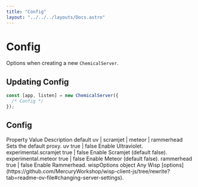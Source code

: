 ```yaml
---
title: "Config"
layout: "../../../layouts/Docs.astro"
---
```



# Config

Options when creating a new `ChemicalServer`.

## Updating Config

```js
const [app, listen] = new ChemicalServer({
  /* Config */
});
```

## Config

<Table className="not-prose">
  <TableHeader>
    <TableRow>
      <TableHead>Property</TableHead>
      <TableHead>Value</TableHead>
      <TableHead className="text-right">Description</TableHead>
    </TableRow>
  </TableHeader>
  <TableBody>
    <TableRow>
      <TableCell>default</TableCell>
      <TableCell>uv | scramjet | meteor | rammerhead</TableCell>
      <TableCell className="text-right">Sets the default proxy.</TableCell>
    </TableRow>
    <TableRow>
      <TableCell>uv</TableCell>
      <TableCell>true | false</TableCell>
      <TableCell className="text-right">Enable Ultraviolet.</TableCell>
    </TableRow>
    <TableRow>
      <TableCell>experimental.scramjet</TableCell>
      <TableCell>true | false</TableCell>
      <TableCell className="text-right">Enable Scramjet (default false).</TableCell>
    </TableRow>
    <TableRow>
      <TableCell>experimental.meteor</TableCell>
      <TableCell>true | false</TableCell>
      <TableCell className="text-right">Enable Meteor (default false).</TableCell>
    </TableRow>
    <TableRow>
      <TableCell>rammerhead</TableCell>
      <TableCell>true | false</TableCell>
      <TableCell className="text-right">Enable Rammerhead.</TableCell>
    </TableRow>
    <TableRow>
      <TableCell>wispOptions</TableCell>
      <TableCell>object</TableCell>
      <TableCell className="text-right">Any Wisp [options](https://github.com/MercuryWorkshop/wisp-client-js/tree/rewrite?tab=readme-ov-file#changing-server-settings).</TableCell>
    </TableRow>
  </TableBody>
</Table>

